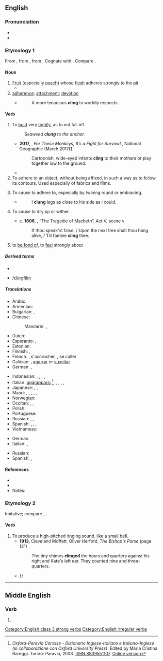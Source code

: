==English==

===Pronunciation===
* {{IPA|/ˈklɪŋ/|lang=en}}
* {{rhymes|ɪŋ|lang=en}}

===Etymology 1===
From {{inh|en|enm|clingen}}, from {{inh|en|ang|clingan|t=to adhere}}, from {{inh|en|gem-pro|*klinganą}}. Cognate with {{cog|da|klynge|t=to cluster, to crowd}}. Compare {{m|en|clump}}.

====Noun====
{{en-noun}}

# [[fruit|Fruit]] (especially [[peach]]) whose [[flesh]] adheres strongly to the [[pit]].
#* {{quote-text|year=1908|author={{w|O. Henry}}|title=Hostages to Momus|passage=Antelope steaks and fried liver to begin on, and venison cutlets with chili con carne and pineapple fritters, and then some sardines and mixed pickles; and top it off with a can of yellow '''clings''' and a bottle of beer.}}
# [[adherence]]; [[attachment]]; [[devotion]]
#* {{rfdate||and other bibliographic particulars, eg, title of work, page, url}} {{w|John Milton}}
#*: A more tenacious '''cling''' to worldly respects.

====Verb====
{{en-verb|clings|clinging|clung}}

# {{senseid|en|hold tightly}}To [[hold]] very [[tight]]ly, as to not fall off.
#: ''Seaweed '''clung''' to the anchor.''
#* '''2017,''' {{w|Jennifer S. Holland}}, ''For These Monkeys, It’s a Fight for Survival.'', National Geographic (March 2017)[http://www.nationalgeographic.com/magazine/2017/03/macaques-monkeys-indonesia-endangered-pet-trade/]
#*: Cartoonish, wide-eyed infants '''cling''' to their mothers or play together low to the ground.
#* {{quote-book|1823|Felicia Dorothea Browne Hemans|The Vespers of Palermo|https://www.worldcat.org/title/vespers-of-palermo-a-tragedy-in-5-acts/oclc/722355055||And what hath life for thee / That thou shouldst '''cling''' to it thus?|section=Act the First}}
# To adhere to an object, without being affixed, in such a way as to follow its contours. Used especially of fabrics and films.
# {{lb|en|transitive}} To cause to adhere to, especially by twining round or embracing.
#* {{rfdate||and other bibliographic particulars, eg, title of work, page, url}} {{w|Jonathan Swift}}
#*: I '''clung''' legs as close to his side as I could.
# {{lb|en|transitive}} To cause to dry up or wither.
#* c. '''1606''', {{w|William Shakespeare}}, “The Tragedie of Macbeth”, Act V, scene v
#*: If thou speak'st false, / Upon the next tree shalt thou hang alive, / Till famine '''cling''' thee.
# {{lb|en|figurative|with preposition to}} to [[be fond of]], to [[feel]] strongly about

=====Derived terms=====
* {{l|en|clingy}}
* {{l|en|cling film}}/[[clingfilm]]

=====Translations=====
{{trans-top|hold tightly}}
* Arabic: {{t|ar|تَمَسَّكَ}}
* Armenian: {{t+|hy|կառչել}}
* Bulgarian: {{t+|bg|прилепвам}}, {{t|bg|придържам се о}}
* Chinese:
*: Mandarin: {{t|cmn|粘住|tr=niánzhù|sc=Hani}}, {{t+|cmn|依附|tr=yīfù|sc=Hani}}
* Dutch: {{t+|nl|klampen}}
* Esperanto: {{t|eo|alkroĉiĝi}}, {{t|eo|alkroĉi sin}}
* Estonian: {{t|et|liibuma}}
* Finnish: {{t|fi|takertua}}, {{t+|fi|tarrautua}}
* French: {{t+|fr|accrocher}}, s'accrocher, {{t+|fr|coller}}, se coller
* Galician: {{t+|gl|soster}}, [[agarrar]] or [[suxeitar]]
* German: {{t+|de|haften}}, {{t+|de|klammern}}
{{trans-mid}}
* Indonesian: {{t+|id|sangkut|alt=menyangkut}}, {{t+|id|sangkut|alt=menyangkutkan}}, {{t+|id|gantung|alt=bergantung}}, {{t+|id|gantung|alt=menggantung}}, {{t+|id|gantung|alt=menggantungkan}}
* Italian: [[aggrapparsi]] <ref>''Oxford-Paravia Concise - Dizionario Inglese-Italiano e Italiano-Inglese (in collaborazione con Oxford University Press)''. Edited by Maria Cristina Bareggi. Torino: Paravia, 2003. [[W:Wikipedia:book sources|ISBN 8839551107]]. [http://www.oxfordparavia.it/ Online version]</ref>, {{t+|it|abbarbicarsi}}, {{t|it|appiccicarsi}}, {{t|it|avvilupparsi}}, {{t+|it|aderire}}, {{t+|it|attaccarsi}}
* Japanese: {{t+|ja|掛ける|tr=かける, kakeru}}, {{t|ja|ぶら下がる|tr=ぶらさがる, burasagaru}} {{qualifier|intransitive}}, {{t|ja|ぶら下げる|tr=ぶらさげる, burasageru}} {{qualifier|transitive}}
* Maori: {{t|mi|whakaawhiawhi}}, {{t|mi|aropiri}}, {{t|mi|napi}}, {{t|mi|nanapi}}, {{t|mi|tāmaua}}, {{t|mi|whakatāmau}}
* Norwegian: {{t|no|klenge}}
* Occitan: {{t+|oc|agafar}}, {{t+|oc|agantar}}, {{t+|oc|sasir}}
* Polish: {{t|pl|przylgnąć}}
* Portuguese: {{t+|pt|agarrar}}
* Russian: {{t+|ru|льнуть}}, {{t+|ru|прилипа́ть}}, {{t+|ru|цепля́ться}}
* Spanish: {{t+|es|sostener}}, {{t+|es|aferrar|alt=aferrarse}}, {{t+|es|sujetar}}, {{t+|es|agarrar|alt=agarrarse}}
* Vietnamese: {{t+|vi|bám}}
{{trans-bottom}}

{{trans-top|(figuratively) feel strongly about}}
* German: {{t+|de|hängen|alt=hängen an}}
* Italian: {{t|it|radicarsi}}, {{t+|it|fissarsi}}
{{trans-mid}}
* Russian: {{t+|ru|цепля́ться}} {{t+|ru|за}}
* Spanish: {{t|es|estar apegado|alt=estar apegado a}}, {{t+|es|aferrarse}}
{{trans-bottom}}

====References====
* {{R:Century 1911}}
* {{R:Webster 1913}}
* Notes:
<references/>

===Etymology 2===
Imitative; compare {{m|en|clink}}, {{m|en|clang}}.

====Verb====
{{en-verb}}

# To produce a high-pitched ringing sound, like a small bell.
#* '''1913''', Cleveland Moffett, ‎Oliver Herford, ''The Bishop's Purse'' (page 121)
#*: The tiny chimes '''clinged''' the hours and quarters against his right and Kate's left ear. They counted nine and three-quarters.
#* {{quote-text|year=2003|author=Femi Abodunrin|title=The Dancing Masquerade|page=24|passage=The latter, armed with the most famous tool of their trade — tiny '''clinging''' bells — created a small band of untrained orchestra giving their part of the market a festive outlook {{...}}}}

[[Category:English class 3 strong verbs]]
[[Category:English irregular verbs]]

----

==Middle English==

===Verb===
{{head|enm|verb}}

# {{alt form|lang=enm|clingen}}